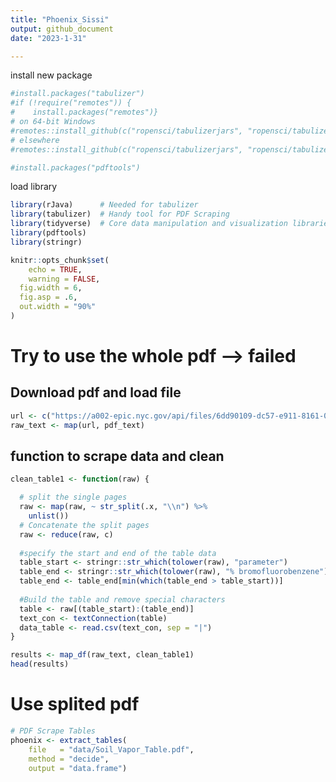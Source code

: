 ```yaml
---
title: "Phoenix_Sissi"
output: github_document
date: "2023-1-31"

---
```


install new package
```r
#install.packages("tabulizer")
#if (!require("remotes")) {
#    install.packages("remotes")}
# on 64-bit Windows
#remotes::install_github(c("ropensci/tabulizerjars", "ropensci/tabulizer"), INSTALL_opts = "--no-multiarch")
# elsewhere
#remotes::install_github(c("ropensci/tabulizerjars", "ropensci/tabulizer"))

#install.packages("pdftools")
```
load library
```r


library(rJava)      # Needed for tabulizer
library(tabulizer)  # Handy tool for PDF Scraping
library(tidyverse)  # Core data manipulation and visualization libraries
library(pdftools)
library(stringr)

knitr::opts_chunk$set(
	echo = TRUE,
	warning = FALSE,
  fig.width = 6,
  fig.asp = .6,
  out.width = "90%"
)

```
# Try to use the whole pdf --> failed

## Download pdf and load file
```r
url <- c("https://a002-epic.nyc.gov/api/files/6dd90109-dc57-e911-8161-005056b05749/download")
raw_text <- map(url, pdf_text)
```

## function to scrape data and clean
```r
clean_table1 <- function(raw) {

  # split the single pages
  raw <- map(raw, ~ str_split(.x, "\\n") %>% 
    unlist())
  # Concatenate the split pages
  raw <- reduce(raw, c)
  
  #specify the start and end of the table data
  table_start <- stringr::str_which(tolower(raw), "parameter")
  table_end <- stringr::str_which(tolower(raw), "% bromofluorobenzene")
  table_end <- table_end[min(which(table_end > table_start))]
  
  #Build the table and remove special characters
  table <- raw[(table_start):(table_end)]
  text_con <- textConnection(table)
  data_table <- read.csv(text_con, sep = "|")
}

results <- map_df(raw_text, clean_table1)
head(results)
```

# Use splited pdf

```r
# PDF Scrape Tables
phoenix <- extract_tables(
    file   = "data/Soil_Vapor_Table.pdf", 
    method = "decide", 
    output = "data.frame")
```


